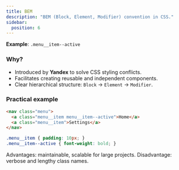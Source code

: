 ```yaml
---
title: BEM
description: "BEM (Block, Element, Modifier) convention in CSS."
sidebar:
  position: 6
---
```


**Example**: `.menu__item--active`

### Why?
- Introduced by **Yandex** to solve CSS styling conflicts.
- Facilitates creating reusable and independent components.
- Clear hierarchical structure: `Block` → `Element` → `Modifier`.

### Practical example

```html
<nav class="menu">
  <a class="menu__item menu__item--active">Home</a>
  <a class="menu__item">Settings</a>
</nav>
```

```css
.menu__item { padding: 10px; }
.menu__item--active { font-weight: bold; }
```

Advantages: maintainable, scalable for large projects.
Disadvantage: verbose and lengthy class names.
